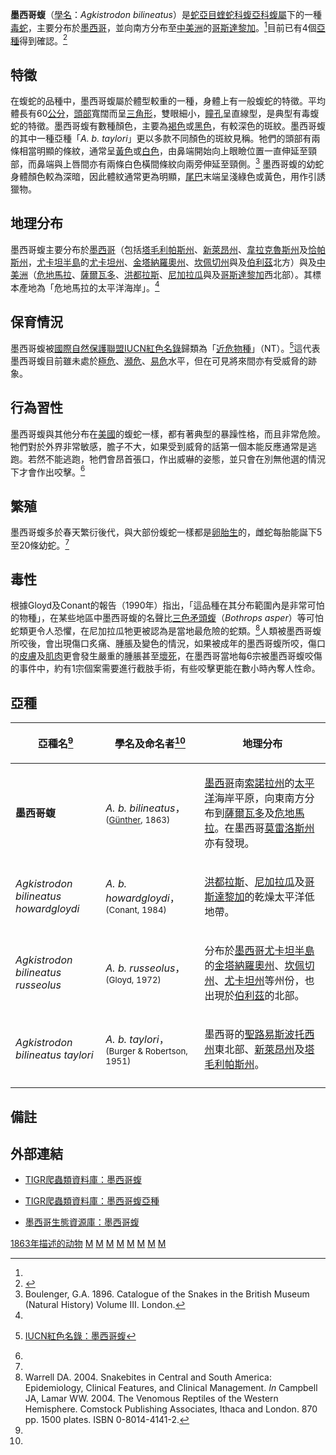 {{Speciesbox 
| taxon = Agkistrodon bilineatus
| image = Agkistrodon bilineatus.jpg
| status = NT
| status_system = iucn3.1
| trend = down
| binomial_authority = Günther, 1863
| range_map = Agkistrodon-bilineatus range-map.png
| range_map_caption = Range map for ''A. bilineatus''. Dark blue = ''A. b. bilineatus'', red = ''A. b. howardgloydi'', green = ''A. b. russeolus'', light blue = ''A. b. taylori''.
| synonyms = * ''Ancistrodon bilineatus'' Günther, 1863
* ''Ankistrodon bilineatum'' Müller, 1877
* ''Trigonocephalus bilineatus'' Müller, 1878
* ''Ancistrodon bilineatum'' Dugès, 1896
* ''Agkistrodon bilineatus'' Stejneger, 1899
* ''Ancistrodonus bilineatus'' Herrera, 1899
* ''Agkistrodon bilineatus bilineatus'' Burger & Robertson, 1951
* ''Arkistrodon bilineatus'' Martín del Campo, 1953
* ''Trigonocephalus specialis'' Recinos, 1954
* ''Agkistrodon bilineatus bilineatus'' Lucas, Dupaix-Hall & Biegler, 1972<ref name="McD99">McDiarmid RW, Campbell JA, Touré T. 1999. Snake Species of the World: A Taxonomic and Geographic Reference, vol. 1. Herpetologists' League. 511 pp. ISBN 1-893777-00-6 (series). ISBN 1-893777-01-4 (volume).</ref>
}}

'''墨西哥蝮'''（[[學名|學名]]：''Agkistrodon bilineatus''）是[[蛇亞目|蛇亞目]][[蝰蛇科|蝰蛇科]][[蝮亞科|蝮亞科]][[蝮屬|蝮屬]]下的一種[[毒蛇|毒蛇]]，主要分布於[[墨西哥|墨西哥]]，並向南方分布至[[中美洲|中美洲]]的[[哥斯達黎加|哥斯達黎加]]。<ref name="McD99"/>目前已有4個[[亞種|亞種]]得到確認。<ref name="ITIS">{{ITIS |id=585702 |taxon=Agkistrodon bilineatus |accessdate=2 November 2006}}</ref>

== 特徵 ==
在蝮蛇的品種中，墨西哥蝮屬於體型較重的一種，身體上有一般蝮蛇的特徵。平均體長有60[[公分|公分]]，[[頭部|頭部]]寬闊而呈[[三角形|三角形]]，雙眼細小，[[瞳孔|瞳孔]]呈直線型，是典型有毒蝮蛇的特徵。墨西哥蝮有數種顏色，主要為[[褐色|褐色]]或[[黑色|黑色]]，有較深色的斑紋。墨西哥蝮的其中一種亞種「''A. b. taylori''」更以多款不同顏色的斑紋見稱。牠們的頭部有兩條相當明顯的條紋，通常呈[[黃色|黃色]]或[[白色|白色]]，由鼻端開始向上眼瞼位置一直伸延至頸部，而鼻端與上唇間亦有兩條白色橫間條紋向兩旁伸延至頸側。<ref>Boulenger, G.A. 1896. Catalogue of the Snakes in the British Museum (Natural History) Volume III. London.</ref> 墨西哥蝮的幼蛇身體顏色較為深暗，因此體紋通常更為明顯，[[尾巴|尾巴]]末端呈淺綠色或黃色，用作引誘獵物。

== 地理分布 ==
墨西哥蝮主要分布於[[墨西哥|墨西哥]]（包括[[塔毛利帕斯州|塔毛利帕斯州]]、[[新萊昂州|新萊昂州]]、[[韋拉克魯斯州|韋拉克魯斯州]]及[[恰帕斯州|恰帕斯州]]，[[尤卡坦半島|尤卡坦半島]]的[[尤卡坦州|尤卡坦州]]、[[金塔納羅奧州|金塔納羅奧州]]、[[坎佩切州|坎佩切州]]與及[[伯利茲|伯利茲]]北方）與及[[中美洲|中美洲]]（[[危地馬拉|危地馬拉]]、[[薩爾瓦多|薩爾瓦多]]、[[洪都拉斯|洪都拉斯]]、[[尼加拉瓜|尼加拉瓜]]與及[[哥斯達黎加|哥斯達黎加]]西北部）。其標本產地為「危地馬拉的太平洋海岸」。<ref name="McD99"/>

== 保育情況==
墨西哥蝮被[[國際自然保護聯盟|國際自然保護聯盟]][[IUCN紅色名錄|IUCN紅色名錄]]歸類為「[[近危物種|近危物種]]」（NT）。<ref name="ICUN">{{en}}[http://www.iucnredlist.org/search/details.php/64296/all IUCN紅色名錄：墨西哥蝮]</ref>這代表墨西哥蝮目前雖未處於[[極危物種|極危]]、[[瀕危物種|瀕危]]、[[易危物種|易危]]水平，但在可見將來間亦有受威脅的跡象。

== 行為習性 ==
墨西哥蝮與其他分布在[[美國|美國]]的蝮蛇一樣，都有著典型的暴躁性格，而且非常危險。牠們對於外界非常敏感，膽子不大，如果受到威脅的話第一個本能反應通常是逃跑。若然不能逃跑，牠們會昂首張口，作出威嚇的姿態，並只會在別無他選的情況下才會作出咬擊。<ref name="McD99"/>

== 繁殖 ==
墨西哥蝮多於春天繁衍後代，與大部份蝮蛇一樣都是[[卵胎生|卵胎生]]的，雌蛇每胎能誕下5至20條幼蛇。<ref name="McD99"/>

== 毒性 ==
根據Gloyd及Conant的報告（1990年）指出，「這品種在其分布範圍內是非常可怕的物種」，在某些地區中墨西哥蝮的名聲比[[三色矛頭蝮|三色矛頭蝮]]（''Bothrops asper''）等可怕蛇類更令人恐懼，在尼加拉瓜牠更被認為是當地最危險的蛇類。<ref name="War-C&L04">Warrell DA. 2004. Snakebites in Central and South America: Epidemiology, Clinical Features, and Clinical Management. ''In'' Campbell JA, Lamar WW. 2004. The Venomous Reptiles of the Western Hemisphere. Comstock Publishing Associates, Ithaca and London. 870 pp. 1500 plates. ISBN 0-8014-4141-2.</ref>人類被墨西哥蝮所咬後，會出現傷口炙痛、腫脹及變色的情況，如果被成年的墨西哥蝮所咬，傷口的[[皮膚|皮膚]]及[[肌肉|肌肉]]更會發生嚴重的腫脹甚至[[壞死|壞死]]，在墨西哥當地每6宗被墨西哥蝮咬傷的事件中，約有1宗個案需要進行截肢手術，有些咬擊更能在數小時內奪人性命。

== 亞種 ==
{|cellspacing=0 cellpadding=2 border=1 style="border-collapse: collapse;"
!bgcolor="#f0f0f0"|亞種名<ref name="ITIS"/>
!bgcolor="#f0f0f0"|學名及命名者<ref name="ITIS"/>
!bgcolor="#f0f0f0"|地理分布
|-
|'''墨西哥蝮'''
|''A. b. bilineatus''，<small>([[阿爾伯特·甘瑟|Günther]], 1863)</small>
|style="width:40%"|[[墨西哥|墨西哥]]南[[索諾拉州|索諾拉州]]的[[太平洋|太平洋]]海岸平原，向東南方分布到[[薩爾瓦多|薩爾瓦多]]及[[危地馬拉|危地馬拉]]。在墨西哥[[莫雷洛斯州|莫雷洛斯州]]亦有發現。
|-
|''Agkistrodon bilineatus howardgloydi''
|''A. b. howardgloydi''，<small>(Conant, 1984)</small>
|[[洪都拉斯|洪都拉斯]]、[[尼加拉瓜|尼加拉瓜]]及[[哥斯達黎加|哥斯達黎加]]的乾燥太平洋低地帶。
|-
|''Agkistrodon bilineatus russeolus''
|''A. b. russeolus''，<small>(Gloyd, 1972)</small>
|分布於[[墨西哥|墨西哥]][[尤卡坦半島|尤卡坦半島]]的[[金塔納羅奧州|金塔納羅奧州]]、[[坎佩切州|坎佩切州]]、[[尤卡坦州|尤卡坦州]]等州份，也出現於[[伯利茲|伯利茲]]的北部。
|-
|''Agkistrodon bilineatus taylori''
|''A. b. taylori''，<small>(Burger & Robertson, 1951)</small>
|墨西哥的[[聖路易斯波托西州|聖路易斯波托西州]]東北部、[[新萊昂州|新萊昂州]]及[[塔毛利帕斯州|塔毛利帕斯州]]。
|-
|}

== 備註 ==
{{reflist}}

{{Commons|Agkistrodon bilineatus}}
== 外部連結 ==
*{{en}}[http://reptile-database.reptarium.cz/species.php?genus=Agkistrodon&species=bilineatus TIGR爬蟲類資料庫：墨西哥蝮]
*{{en}}[http://reptile-database.reptarium.cz/species.php?genus=Agkistrodon&species=taylori TIGR爬蟲類資料庫：墨西哥蝮亞種] 
*{{en}}[http://www.vivanatura.org/Agkistrodon%20bilineatus.html 墨西哥生態資源庫：墨西哥蝮] {{Wayback|url=http://www.vivanatura.org/Agkistrodon%20bilineatus.html |date=20180929163008 }}
{{taxonbar}}
[[Category:_1863年描述的动物|1863年描述的动物]]
[[Category:蝰科|M]]
[[Category:蝮属|M]]
[[Category:墨西哥爬行動物|M]]
[[Category:毒蛇|M]]
[[Category:危地马拉动物|M]]
[[Category:尼加拉瓜动物|M]]
[[Category:萨尔瓦多動物|M]]
[[Category:洪都拉斯動物|M]]